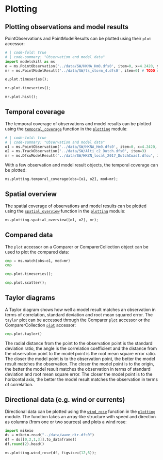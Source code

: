 # Plotting

## Plotting observations and model results

PointObservations and PointModelResults can be plotted using their `plot` accessor:

```python
# | code-fold: true
# | code-summary: "Observation and model data"
import modelskill as ms
o = ms.PointObservation('../data/SW/HKNA_Hm0.dfs0', item=0, x=4.2420, y=52.6887)
mr = ms.PointModelResult('../data/SW/ts_storm_4.dfs0', item=0) # TODO coords
```


```python
o.plot.timeseries();
```

```python
mr.plot.timeseries();
```

```python
mr.plot.hist();
```


## Temporal coverage

The temporal coverage of observations and model results can be plotted using the [`temporal_coverage`](`modelskill.plotting.temporal_coverage`) function in the [`plotting`](`modelskill.plotting`) module:

```python
# | code-fold: true
# | code-summary: "Observation and model data"
o1 = ms.PointObservation('../data/SW/HKNA_Hm0.dfs0', item=0, x=4.2420, y=52.6887)
o2 = ms.TrackObservation("../data/SW/Alti_c2_Dutch.dfs0", item=3)
mr = ms.DfsuModelResult('../data/SW/HKZN_local_2017_DutchCoast.dfsu', item=0)
```

With a few observation and model result objects, the temporal coverage can be plotted:

```python
ms.plotting.temporal_coverage(obs=[o1, o2], mod=mr);
```


## Spatial overview

The spatial coverage of observations and model results can be plotted using the [`spatial_overview`](`modelskill.plotting.spatial_overview`) function in the [`plotting`](`modelskill.plotting`) module:

```python
ms.plotting.spatial_overview([o1, o2], mr);
```


## Compared data

The `plot` accessor on a Comparer or ComparerCollection object can be used to plot the compared data:

```python
cmp = ms.match(obs=o1, mod=mr)
cmp
```

```python
cmp.plot.timeseries();
```

```python
cmp.plot.scatter();
```


## Taylor diagrams

A Taylor diagram shows how well a model result matches an observation in terms of correlation, standard deviation and root mean squared error. The `taylor` plot can be accessed through the Comparer [`plot`](`modelskill.comparison.ComparerPlotter`) accessor or the ComparerCollection [`plot`](`modelskill.comparison.ComparerCollectionPlotter`) accessor:

```python
cmp.plot.taylor()
```


The radial distance from the point to the observation point is the standard deviation ratio, the angle is the correlation coefficient and the distance from the observation point to the model point is the root mean square error ratio. The closer the model point is to the observation point, the better the model result matches the observation. The closer the model point is to the origin, the better the model result matches the observation in terms of standard deviation and root mean square error. The closer the model point is to the horizontal axis, the better the model result matches the observation in terms of correlation. 


## Directional data (e.g. wind or currents)

Directional data can be plotted using the [`wind_rose`](`modelskill.plotting.wind_rose`) function in the [`plotting`](`modelskill.plotting`) module. The function takes an array-like structure with speed and direction as columns (from one or two sources) and plots a wind rose:

```python
import mikeio
ds = mikeio.read("../data/wave_dir.dfs0")
df = ds[[0,2,1,3]].to_dataframe()
df.round(2).head()
```

```python
ms.plotting.wind_rose(df, figsize=(12,6));
```

